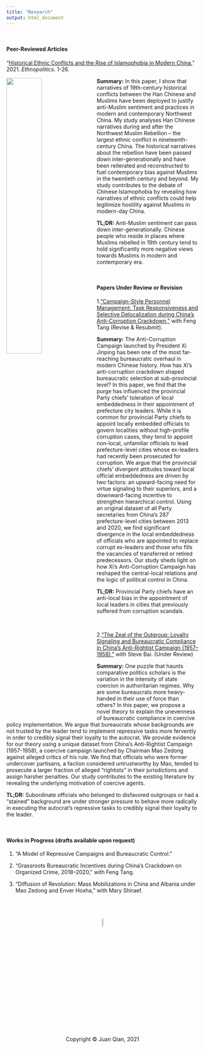 ```yaml
---
title: "Research"
output: html_document
---
```


<br>

#### Peer-Reviewed Articles

"[Historical Ethnic Conflicts and the Rise of Islamophobia in Modern China.](https://www.tandfonline.com/doi/abs/10.1080/17449057.2021.2001954?journalCode=reno20)" 2021. *Ethnopolitics*. 1-26.

<img src="muslims.jpeg" style="width:43%; margin-right: 20px" align="left">
**Summary:** In this paper, I show that narratives of 19th-century historical conflicts between the Han Chinese and Muslims have been deployed to justify anti-Muslim sentiment and practices in modern and contemporary Northwest China. My study analyses Han Chinese narratives during and after the Northwest Muslim Rebellion -- the largest ethnic conflict in nineteenth-century China. The historical narratives about the rebellion have been passed down inter-generationally and have been reiterated and reconstructed to fuel contemporary bias against Muslims in the twentieth century and beyond. My study contributes to the debate of Chinese Islamophobia by revealing how narratives of ethnic conflicts could help legitimize hostility against Muslims in modern-day China.

**TL;DR:** Anti-Muslim sentiment can pass down inter-generationally. Chinese people who reside in places where Muslims rebelled in 19th century tend to hold significantly more negative views towards Muslims in modern and contemporary era.

<br>

#### Papers Under Review or Revision

1.["Campaign-Style Personnel Management: Task Responsiveness and Selective Delocalization during China's Anti-Corruption Crackdown,"](https://papers.ssrn.com/sol3/papers.cfm?abstract_id=4219395) with Feng Tang (Revise & Resubmit).

**Summary:** The Anti-Corruption Campaign launched by President Xi Jinping has been one of the most far-reaching bureaucratic overhaul in modern Chinese history. How has Xi’s anti-corruption crackdown shaped bureaucratic selection at sub-provincial level? In this paper, we find that the purge has influenced the provincial Party chiefs’ toleration of local embeddedness in their appointment of prefecture city leaders. While it is common for provincial Party chiefs to appoint locally embedded officials to govern localities without high-profile corruption cases, they tend to appoint non-local, unfamiliar officials to lead prefecture-level cities whose ex-leaders had recently been prosecuted for corruption. We argue that the provincial chiefs’ divergent attitudes toward local official embeddedness are driven by two factors: an upward-facing need for virtue signaling to their superiors, and a downward-facing incentive to strengthen hierarchical control. Using an original dataset of all Party secretaries from China’s 287 prefecture-level cities between 2013 and 2020, we find significant divergence in the local embeddedness of officials who are appointed to replace corrupt ex-leaders and those who fills the vacancies of transferred or retired predecessors. Our study sheds light on how Xi’s Anti-Corruption Campaign has reshaped the central-local relations and the logic of political control in China.

**TL;DR:** Provincial Party chiefs have an anti-local bias in the appointment of local leaders in cities that previously suffered from corruption scandals.

<br>

2.["The Zeal of the Outgroup: Loyalty Signaling and Bureaucratic Compliance in China’s Anti-Rightist Campaign (1957–1958),"](https://www.researchgate.net/profile/Jingyuan-Qian/publication/357181235_The_Zeal_of_the_Outgroup_Loyalty_Signaling_and_Bureaucratic_Compliance_in_China's_Anti-Rightist_Campaign_1957-1958/links/6213b988f02286737cb2985d/The-Zeal-of-the-Outgroup-Loyalty-Signaling-and-Bureaucratic-Compliance-in-Chinas-Anti-Rightist-Campaign-1957-1958.pdf) with Steve Bai. (Under Review)

**Summary:** One puzzle that haunts comparative politics scholars is the variation in the intensity of state coercion in authoritarian regimes. Why are some bureaucrats more heavy-handed in their use of force than others? In this paper, we propose a novel theory to explain the unevenness of bureaucratic compliance in coercive policy implementation. We argue that bureaucrats whose backgrounds are not trusted by the leader tend to implement repressive tasks more fervently in order to credibly signal their loyalty to the autocrat. We provide evidence for our theory using a unique dataset from China's Anti-Rightist Campaign (1957-1958), a coercive campaign launched by Chairman Mao Zedong against alleged critics of his rule. We find that officials who were former undercover partisans, a faction considered untrustworthy by Mao, tended to prosecute a larger fraction of alleged “rightists” in their jurisdictions and assign harsher penalties. Our study contributes to the existing literature by revealing the underlying motivation of coercive agents.

**TL;DR:** Subordinate officials who belonged to disfavored outgroups or had a "stained" background are under stronger pressure to behave more radically in executing the autocrat's repressive tasks to credibly signal their loyalty to the leader.

<br>

#### Works in Progress (drafts available upon request)

1. “A Model of Repressive Campaigns and Bureaucratic Control.” 

2. “Grassroots Bureaucratic Incentives during China’s Crackdown on Organized Crime, 2018–2020,” with Feng Tang. 

3. “Diffusion of Revolution: Mass Mobilizations in China and Albania under Mao Zedong and Enver Hoxha,” with Mary Shiraef.



<br>
<br>
<br>
<center> <img src="juan_logo.png" style="width:7.5%">
<br>
<center> Copyright © Juan Qian, 2021